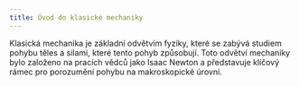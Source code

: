 ```yaml
---
title: Úvod do klasické mechaniky
---
```


Klasická mechanika je základní odvětvím fyziky, které se zabývá studiem pohybu těles a silami, které tento pohyb způsobují.
 Toto odvětví mechaniky bylo založeno na pracích vědců jako Isaac Newton a představuje klíčový rámec pro porozumění pohybu na makroskopické úrovni.